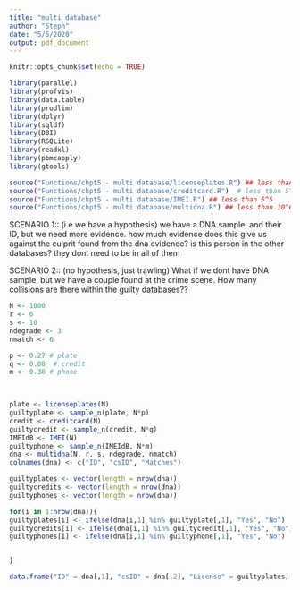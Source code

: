 ```yaml
---
title: "multi database"
author: "Steph"
date: "5/5/2020"
output: pdf_document
---
```


```r
knitr::opts_chunk$set(echo = TRUE)
```



```r
library(parallel)
library(profvis)
library(data.table)
library(prodlim)
library(dplyr)
library(sqldf)
library(DBI)
library(RSQLite)
library(readxl)
library(pbmcapply)
library(gtools)
```

```r
source("Functions/chpt5 - multi database/licenseplates.R") ## less than 125000
source("Functions/chpt5 - multi database/creditcard.R")  # less than 5^5
source("Functions/chpt5 - multi database/IMEI.R") ## less than 5^5
source("Functions/chpt5 - multi database/multidna.R") ## less than 10^6
```

SCENARIO 1:: (i.e we have a hypothesis)
we have a DNA sample, and their ID, but we need more evidence. 
how much evidence does this give us against the culprit found from the dna evidence?
is this person in the other databases? they dont need to be in all of them







SCENARIO 2:: (no hypothesis, just trawling)
What if we dont have DNA sample, but we have a couple found at the crime scene. How many collisions are there within the guilty databases??

```r

N <- 1000
r <- 6
s <- 10
ndegrade <- 3
nmatch <- 6

p <- 0.27 # plate 
q <- 0.08  # credit 
m <- 0.38 # phone


  
plate <- licenseplates(N)
guiltyplate <- sample_n(plate, N*p)
credit <- creditcard(N)
guiltycredit <- sample_n(credit, N*q)
IMEIdB <- IMEI(N)
guiltyphone <- sample_n(IMEIdB, N*m)
dna <- multidna(N, r, s, ndegrade, nmatch)
colnames(dna) <- c("ID", "csID", "Matches")

guiltyplates <- vector(length = nrow(dna))
guiltycredits <- vector(length = nrow(dna))
guiltyphones <- vector(length = nrow(dna))

for(i in 1:nrow(dna)){
guiltyplates[i] <- ifelse(dna[i,1] %in% guiltyplate[,1], "Yes", "No")
guiltycredits[i] <- ifelse(dna[i,1] %in% guiltycredit[,1], "Yes", "No")
guiltyphones[i] <- ifelse(dna[i,1] %in% guiltyphone[,1], "Yes", "No")


}

data.frame("ID" = dna[,1], "csID" = dna[,2], "License" = guiltyplates, "Phone" = guiltyphones, "Credit" = guiltycredits)
```





